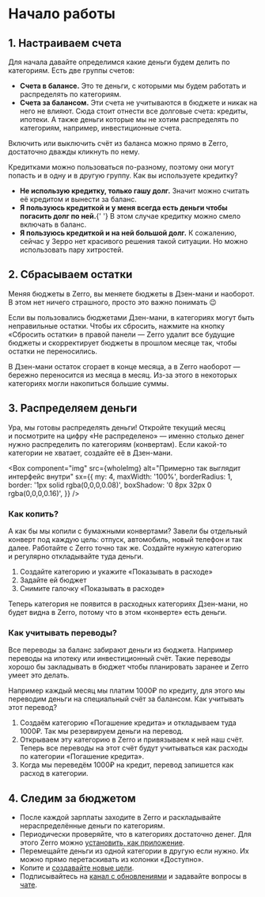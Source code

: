 
<Head
  title="Начало работы | Zerro"
  description="Инструкция поможет начать вести бюджет"
/>

# Начало работы

## 1. Настраиваем счета

Для начала давайте определимся какие деньги будем делить по категориям. Есть две группы счетов:

- **Счета в балансе.** Это те деньги, с которыми мы будем работать и распределять по категориям.
- **Счета за балансом.** Эти счета не учитываются в бюджете и никак на него не влияют. Сюда стоит отнести все долговые счета: кредиты, ипотеки. А также деньги которые мы не хотим распределять по категориям, например, инвестиционные счета.

Включить или выключить счёт из баланса можно прямо в Zerro, достаточно дважды кликнуть по нему.

<DetailsBox title="Что делать с кредитками?">
  Кредитками можно пользоваться по-разному, поэтому они могут попасть и в одну и в другую группу. Как вы используете кредитку?

  <ul>
    <li>
      <strong>Не использую кредитку, только гашу долг.</strong> Значит можно
      считать её кредитом и вынести за баланс.
    </li>
    <li>
      <strong>Я пользуюсь кредиткой и у меня всегда есть деньги чтобы погасить долг по ней.</strong>{' '}
      В этом случае кредитку можно смело включать в баланс.
    </li>
    <li>
      <strong>Я пользуюсь кредиткой и на ней большой долг.</strong> К сожалению,
      сейчас у Зерро нет красивого решения такой ситуации. Но можно использовать
      пару хитростей.
    </li>
  </ul>
</DetailsBox>

## 2. Сбрасываем остатки

<ExampleBox symbol="⚠️">
  Меняя бюджеты в Zerro, вы меняете бюджеты в Дзен-мани и наоборот. В этом нет
  ничего страшного, просто это важно понимать 😉
</ExampleBox>

Если вы пользовались бюджетами Дзен-мани, в категориях могут быть неправильные остатки. Чтобы их сбросить, нажмите на кнопку «Сбросить остатки» в правой панели — Zerro удалит все будущие бюджеты и скорректирует бюджеты в прошлом месяце так, чтобы остатки не переносились.

<DetailsBox title="Почему остатки были неправильными?" mt={5}>
  В Дзен-мани остаток сгорает в конце месяца, а в Zerro наоборот — бережно
  переносится из месяца в месяц. Из-за этого в некоторых категориях могли
  накопиться большие суммы.
</DetailsBox>

## 3. Распределяем деньги

Ура, мы готовы распределять деньги! Откройте текущий месяц и посмотрите на цифру «Не распределено» — именно столько денег нужно распределить по категориям (конвертам). Если какой-то категории не хватает, создайте её в Дзен-мани.

<Box
  component="img"
  src={wholeImg}
  alt="Примерно так выглядит интерфейс внутри"
  sx={{
    my: 4,
    maxWidth: '100%',
    borderRadius: 1,
    border: '1px solid rgba(0,0,0,0.08)',
    boxShadow: '0 8px 32px 0 rgba(0,0,0,0.16)',
  }}
/>

### Как копить?

А как бы мы копили с бумажными конвертами? Завели бы отдельный конверт под каждую цель: отпуск, автомобиль, новый телефон и так далее. Работайте с Zerro точно так же. Создайте нужную категорию и регулярно откладывайте туда деньги.

<DetailsBox title="Как скрыть категорию в Дзен-мани, но оставить в Zerro?">
  <ol>
    <li> Создайте категорию и укажите «Показывать в расходе»</li>
    <li> Задайте ей бюджет</li>
    <li> Снимите галочку «Показывать в расходе»</li>
  </ol>
  Теперь категория не появится в расходных категориях Дзен-мани, но будет видна в Zerro,
  потому что в этом «конверте» есть деньги.
</DetailsBox>

### Как учитывать переводы?

Все переводы за баланс забирают деньги из бюджета. Например переводы на ипотеку или инвестиционный счёт. Такие переводы хорошо бы закладывать в бюджет чтобы планировать заранее и Zerro умеет это делать.

Например каждый месяц мы платим 1000₽ по кредиту, для этого мы переводим деньги на специальный счёт за балансом. Как учитывать этот перевод?

1. Создаём категорию «Погашение кредита» и откладываем туда 1000₽. Так мы резервируем деньги на перевод.
2. Открываем эту категорию в Zerro и привязываем к ней наш счёт. Теперь все переводы на этот счёт будут учитываться как расходы по категории «Погашение кредита».
3. Когда мы переведём 1000₽ на кредит, перевод запишется как расход в категории.

## 4. Следим за бюджетом

- После каждой зарплаты заходите в Zerro и раскладывайте нераспределённые деньги по категориям.
- Периодически проверяйте, что в категориях достаточно денег. Для этого Zerro можно [установить, как приложение](https://t.me/zerroapp/10).
- Перемещайте деньги из одной категории в другую если нужно. Их можно прямо перетаскивать из колонки «Доступно».
- Копите и [создавайте новые цели](https://t.me/zerroapp/7).
- Подписывайтесь на [канал с обновлениями](https://t.me/zerroapp) и задавайте вопросы в [чате](https://t.me/zerrochat).
